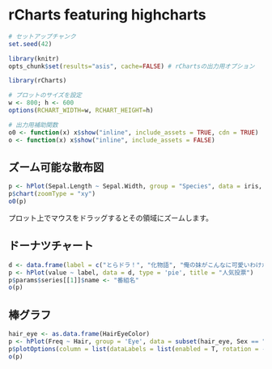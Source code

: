 # rCharts featuring highcharts

```r
# セットアップチャンク
set.seed(42)

library(knitr)
opts_chunk$set(results="asis", cache=FALSE) # rChartsの出力用オプション

library(rCharts)

# プロットのサイズを設定
w <- 800; h <- 600
options(RCHART_WIDTH=w, RCHART_HEIGHT=h)

# 出力用補助関数
o0 <- function(x) x$show("inline", include_assets = TRUE, cdn = TRUE)
o <- function(x) x$show("inline", include_assets = FALSE)
```

<!-- プロットのスタイル指定 -->
<style>
.rChart { border: solid 2px; margin: auto; width: `r w`px; height: `r h`px;}
</style>

## ズーム可能な散布図
```r
p <- hPlot(Sepal.Length ~ Sepal.Width, group = "Species", data = iris, type = "scatter")
p$chart(zoomType = "xy")
o0(p)
```

プロット上でマウスをドラッグするとその領域にズームします。

## ドーナツチャート
```r
d <- data.frame(label = c("とらドラ！", "化物語", "俺の妹がこんなに可愛いわけがない", "IS"), value = c(193, 162, 97, 88))
p <- hPlot(value ~ label, data = d, type = 'pie', title = "人気投票")
p$params$series[[1]]$name <- "番組名"
o(p)
```

## 棒グラフ
```r
hair_eye <- as.data.frame(HairEyeColor)
p <- hPlot(Freq ~ Hair, group = 'Eye', data = subset(hair_eye, Sex == "Female"), type = 'column')
p$plotOptions(column = list(dataLabels = list(enabled = T, rotation = -90, align = 'right', color = '#FFFFFF', x = 4, y = 10)))
o(p)
```